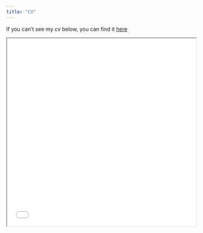 ```yaml
---
title: "CV"
---
```


If you can't see my cv below, you can find it [here](https://drive.google.com/file/d/1VqwHeTfZmp5alm9VYIQh-j-veMKbBwHL/view?usp=sharing)

<iframe src="cv - Brian Daza.pdf" width="100%" height="500px">    </iframe>